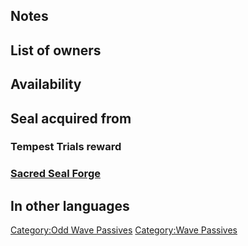 {{SkillPage Tabs}}{{Passive
|name=Odd Res Wave
|type=C
|exclusive=0
|1name=Odd Res Wave 1
|1tagid=SID_魔防の波・奇数1
|1promotionRarity=4
|1promotionTier=1
|1required=-
|1effect=At start of odd-numbered turns, grants Res+2 to unit and adjacent allies for 1 turn. (Bonus granted to unit even if no allies are adjacent.)
|1cost=60
|2name=Odd Res Wave 2
|2tagid=SID_魔防の波・奇数2
|2promotionRarity=5
|2promotionTier=1
|2effect=At start of odd-numbered turns, grants Res+4 to unit and adjacent allies for 1 turn. (Bonus granted to unit even if no allies are adjacent.)
|2cost=120
|3name=Odd Res Wave 3
|3tagid=SID_魔防の波・奇数3
|3effect=At start of odd-numbered turns, grants Res+6 to unit and adjacent allies for 1 turn. (Bonus granted to unit even if no allies are adjacent.)
|3cost=240
|canUseMove={{MoveList|All}}
|canUseWeapon={{WeaponList|All}}
|properties=random_inherit_base,random_all
}}
==Notes==
{{Bonuses}}
==List of owners==
{{Skill Hero List}}
==Availability==
{{PassiveFocusList}}
{{PassiveDistributionList}}
{{PassiveCombatManualList}}
==Seal acquired from==
===Tempest Trials reward===
{{Tempest Trials seal reward}}
===[[Sacred Seal Forge]]===
{{SealCosts
|seals=Odd Res Wave 1;Odd Res Wave 2;Odd Res Wave 3
|badgeColor=Transparent
|costs1=20;100;20
|costs2=60;200;50
|costs3=400;1000;100
}}
==In other languages==
{{OtherLanguages
|japanese=魔防の波・奇数
|german=Ungrade Res.
|spanishEU=Ola Res impar
|spanishLA=Ola Res. impar
|french=Impair Rés
|italian=Res dispari
|chineseTW=魔防之波・奇數
|portuguese=Onda Res. ímp.
}}
{{Passives Navbox|C}}
[[Category:Odd Wave Passives]]
[[Category:Wave Passives]]
{{Seals Navbox}}